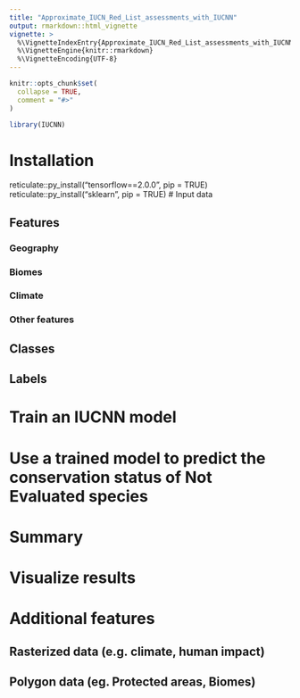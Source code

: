 ```yaml
---
title: "Approximate_IUCN_Red_List_assessments_with_IUCNN"
output: rmarkdown::html_vignette
vignette: >
  %\VignetteIndexEntry{Approximate_IUCN_Red_List_assessments_with_IUCNN}
  %\VignetteEngine{knitr::rmarkdown}
  %\VignetteEncoding{UTF-8}
---
```


```r
knitr::opts_chunk$set(
  collapse = TRUE,
  comment = "#>"
)
```

```r
library(IUCNN)
```

# Installation


reticulate::py_install("tensorflow==2.0.0", pip = TRUE)
reticulate::py_install("sklearn", pip = TRUE)
# Input data

## Features

### Geography

### Biomes

### Climate

### Other features

## Classes

## Labels

# Train an IUCNN model

# Use a trained model to predict the conservation status of Not Evaluated species

# Summary

# Visualize results

# Additional features

## Rasterized data (e.g. climate, human impact)

## Polygon data (eg. Protected areas, Biomes)








